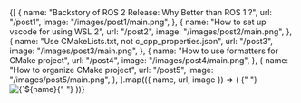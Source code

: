 
<Cards>
  {[
    {
      name: "Backstory of ROS 2 Release: Why Better than ROS 1 ?",
      url: "/post1",
      image: "/images/post1/main.png",
    },
    {
      name: "How to set up vscode for using WSL 2",
      url: "/post2",
      image: "/images/post2/main.png",
    },
    {
      name: "Use CMakeLists.txt, not c_cpp_properties.json",
      url: "/post3",
      image: "/images/post3/main.png",
    },
    {
      name: "How to use formatters for CMake project",
      url: "/post4",
      image: "/images/post4/main.png",
    },
    {
      name: "How to organize CMake project",
      url: "/post5",
      image: "/images/post5/main.png",
    },
  ].map(({ name, url, image }) => (
    <Card key={name} image arrow target="_blank" title={name} href={url}>
      {" "}
      <img
        src={image}
        alt={`${name} preview`}
        className="object-cover
[aspect-ratio:12/6.3]"
      />{" "}
    </Card>
  ))}
</Cards>
